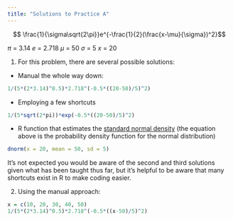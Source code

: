 ```yaml
---
title: "Solutions to Practice A"
---
```



$$ \frac{1}{\sigma\sqrt{2\pi}}e^{-\frac{1}{2}(\frac{x-\mu}{\sigma})^2}$$

$\pi$ = 3.14
$e$ = 2.718
$\mu$ = 50
$\sigma$ = 5
$x$ = 20

1. For this problem, there are several possible solutions:

* Manual the whole way down:

```r
1/(5*(2*3.14)^0.5)*2.718^(-0.5*((20-50)/5)^2)
```

* Employing a few shortcuts

```r
1/(5*sqrt(2*pi))*exp(-0.5*((20-50)/5)^2)
```

*  R function that estimates the [standard normal density](https://en.wikipedia.org/wiki/Normal_distribution) (the equation above is the probability density function for the normal distribution)

```r
dnorm(x = 20, mean = 50, sd = 5)
```


::: callout-note
It's not expected you would be aware of the second and third solutions given what has been taught thus far, but it's helpful to be aware that many shortcuts exist in R to make coding easier. 
:::



2. Using the manual approach:

```r
x = c(10, 20, 30, 40, 50)
1/(5*(2*3.14)^0.5)*2.718^(-0.5*((x-50)/5)^2)
```







